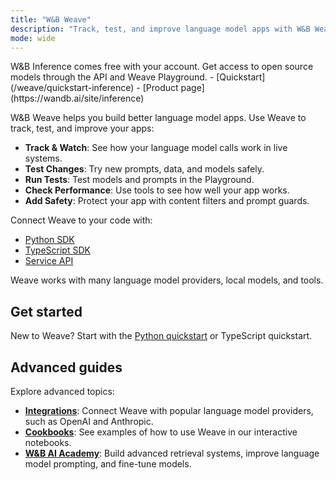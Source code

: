 ```yaml
---
title: "W&B Weave"
description: "Track, test, and improve language model apps with W&B Weave"
mode: wide
---
```


<Info>
W&B Inference comes free with your account. Get access to open source models through the API and Weave Playground.
- [Quickstart](/weave/quickstart-inference)
- [Product page](https://wandb.ai/site/inference)
</Info>

W&B Weave helps you build better language model apps. Use Weave to track, test, and improve your apps:

- **Track & Watch**: See how your language model calls work in live systems.
- **Test Changes**: Try new prompts, data, and models safely.
- **Run Tests**: Test models and prompts in the Playground.
- **Check Performance**: Use tools to see how well your app works.
- **Add Safety**: Protect your app with content filters and prompt guards.

Connect Weave to your code with:
- [Python SDK](/weave/reference/python-sdk/weave/index)
- [TypeScript SDK](/weave/reference/typescript-sdk/weave/index)
- [Service API](/weave/reference/service-api/index)

Weave works with many language model providers, local models, and tools.

## Get started

New to Weave? Start with the [Python quickstart](./quickstart) or TypeScript quickstart.

## Advanced guides

Explore advanced topics:

- **[Integrations](/weave/guides/integrations/)**: Connect Weave with popular language model providers, such as OpenAI and Anthropic.
- **[Cookbooks](/weave/cookbooks/Intro_to_Weave_Hello_Trace)**: See examples of how to use Weave in our interactive notebooks.
- **[W&B AI Academy](https://wandb.ai/site/courses)**: Build advanced retrieval systems, improve language model prompting, and fine-tune models.